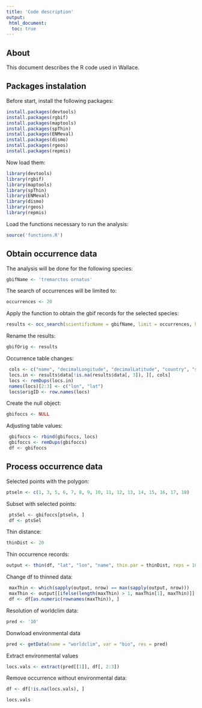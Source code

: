 ```yaml
---
title: 'Code description'
output:
 html_document:
  toc: true
---
```


## About

This document describes the R code used in Wallace.

## Packages instalation

Before start, install the following packages:
```r
install.packages(devtools)
install.packages(rgbif)
install.packages(maptools)
install.packages(spThin)
install.packages(ENMeval)
install.packages(dismo)
install.packages(rgeos)
install.packages(repmis)
```

Now load them:
```r
library(devtools)
library(rgbif)
library(maptools)
library(spThin)
library(ENMeval)
library(dismo)
library(rgeos)
library(repmis)
```

Load the functions necessary to run the analysis:
```r
source('functions.R')
```

## Obtain occurrence data 

The analysis will be done for the following species:
```r
gbifName <- 'tremarctos ornatus'
```

The search of occurrences will be limited to:
```r
occurrences <- 20
```

Apply the function to obtain the gbif records for the selected species:
```r
results <- occ_search(scientificName = gbifName, limit = occurrences, hasCoordinate = TRUE)
```

Rename the results:
```r
gbifOrig <- results
```

Occurrence table changes:
```r
 cols <- c("name", "decimalLongitude", "decimalLatitude", "country", "stateProvince", "locality", "elevation", "basisOfRecord")
 locs.in <- results$data[!is.na(results$data[, 3]), ][, cols]
 locs <- remDups(locs.in)
 names(locs)[2:3] <- c("lon", "lat")
 locs$origID <- row.names(locs)

```

Create the null object:
```r
gbifoccs <- NULL
```

Adjusting table values:
```r
 gbifoccs <- rbind(gbifoccs, locs)
 gbifoccs <- remDups(gbifoccs)
 df <- gbifoccs

```

## Process occurrence data

Selected points with the polygon:
```r
ptseln <- c(1, 3, 5, 6, 7, 8, 9, 10, 11, 12, 13, 14, 15, 16, 17, 18)
```

Subset with selected points:
```r
 ptsSel <- gbifoccs[ptseln, ]
 df <- ptsSel

```

Thin distance:
```r
thinDist <- 20
```

Thin occurrence records:
```r
output <- thin(df, "lat", "lon", "name", thin.par = thinDist, reps = 100, locs.thinned.list.return = TRUE, write.files = FALSE, verbose = FALSE)
```

Change df to thinned data:
```r
 maxThin <- which(sapply(output, nrow) == max(sapply(output, nrow)))
 maxThin <- output[[ifelse(length(maxThin) > 1, maxThin[1], maxThin)]]
 df <- df[as.numeric(rownames(maxThin)), ]

```

Resolution of worldclim data:
```r
pred <- '10'
```

Donwload environmental data
```r
pred <- getData(name = "worldclim", var = "bio", res = pred)
```

Extract environmental values
```r
locs.vals <- extract(pred[[1]], df[, 2:3])
```

Remove occurrence without environmental data:
```r
df <- df[!is.na(locs.vals), ]
```


```r
locs.vals
```


